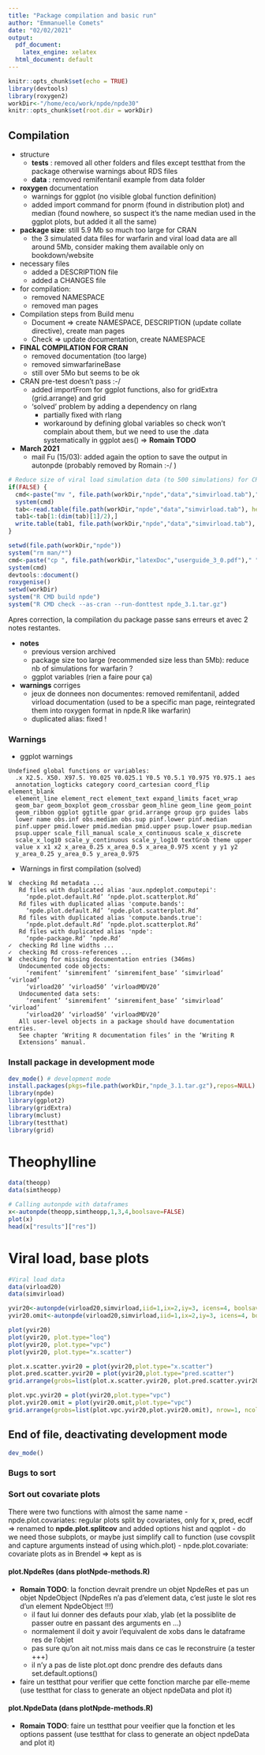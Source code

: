 ```yaml
---
title: "Package compilation and basic run"
author: "Emmanuelle Comets"
date: "02/02/2021"
output:
  pdf_document:
    latex_engine: xelatex
  html_document: default
---
```


```r
knitr::opts_chunk$set(echo = TRUE)
library(devtools)
library(roxygen2)
workDir<-"/home/eco/work/npde/npde30"
knitr::opts_chunk$set(root.dir = workDir)
```

## Compilation

- structure
  - **tests** : removed all other folders and files except testthat from the package otherwise warnings about RDS files
  - **data** : removed remifentanil example from data folder
- **roxygen** documentation
  - warnings for ggplot (no visible global function definition)
  - added import command for pnorm (found in distribution plot) and median (found nowhere, so suspect it's the name median used in the ggplot plots, but added it all the same)
- **package size**: still 5.9 Mb so much too large for CRAN 
  - the 3 simulated data files for warfarin and viral load data are all around 5Mb, consider making them available only on bookdown/website
- necessary files
  - added a DESCRIPTION file
  - added a CHANGES file
- for compilation: 
  - removed NAMESPACE
  - removed man pages
- Compilation steps from Build menu
  - Document => create NAMESPACE, DESCRIPTION (update collate directive), create man pages
  - Check => update documentation, create NAMESPACE
- **FINAL COMPILATION FOR CRAN**
  - removed documentation (too large)
  - removed simwarfarineBase 
  - still over 5Mo but seems to be ok
- CRAN pre-test doesn't pass :-/
  - added importFrom for ggplot functions, also for gridExtra (grid.arrange) and grid
  - 'solved' problem by adding a dependency on rlang
    - partially fixed with rlang
    - workaround by defining global variables so check won't complain about them, but we need to use the .data systematically in ggplot aes() => **Romain TODO**
- **March 2021**
  - mail Fu (15/03): added again the option to save the output in autonpde (probably removed by Romain :-/ )

```r
# Reduce size of viral load simulation data (to 500 simulations) for CRAN
if(FALSE) {
  cmd<-paste("mv ", file.path(workDir,"npde","data","simvirload.tab")," ", file.path(workDir,"keep","data","/"),sep="")
  system(cmd)
  tab<-read.table(file.path(workDir,"npde","data","simvirload.tab"), header=TRUE)
  tab1<-tab[1:(dim(tab)[1]/2),]
  write.table(tab1, file.path(workDir,"npde","data","simvirload.tab"), quote=FALSE, row.names=FALSE, col.names=TRUE)
}

setwd(file.path(workDir,"npde"))
system("rm man/*")
cmd<-paste("cp ", file.path(workDir,"latexDoc","userguide_3_0.pdf")," ", file.path(workDir,"userguide_npde_3.0.pdf"),sep="")
system(cmd)
devtools::document()
roxygenise()
setwd(workDir)
system("R CMD build npde")
system("R CMD check --as-cran --run-donttest npde_3.1.tar.gz")
```

Apres correction, la compilation du package passe sans erreurs et avec 2 notes restantes.

- **notes**
  - previous version archived
  - package size too large (recommended size less than 5Mb): reduce nb of simulations for warfarin ?
  - ggplot variables (rien a faire pour ça)
- **warnings** corriges
  - jeux de donnees non documentes: removed remifentanil, added virload documentation (used to be a specific man page, reintegrated them into roxygen format in npde.R like warfarin)
  - duplicated alias: fixed !

### Warnings

- ggplot warnings

````
Undefined global functions or variables:
  .x X2.5. X50. X97.5. Y0.025 Y0.025.1 Y0.5 Y0.5.1 Y0.975 Y0.975.1 aes
  annotation_logticks category coord_cartesian coord_flip element_blank
  element_line element_rect element_text expand_limits facet_wrap
  geom_bar geom_boxplot geom_crossbar geom_hline geom_line geom_point
  geom_ribbon ggplot ggtitle gpar grid.arrange group grp guides labs
  lower name obs.inf obs.median obs.sup pinf.lower pinf.median
  pinf.upper pmid.lower pmid.median pmid.upper psup.lower psup.median
  psup.upper scale_fill_manual scale_x_continuous scale_x_discrete
  scale_x_log10 scale_y_continuous scale_y_log10 textGrob theme upper
  value x x1 x2 x_area_0.25 x_area_0.5 x_area_0.975 xcent y y1 y2
  y_area_0.25 y_area_0.5 y_area_0.975
````
- Warnings in first compilation (solved)

````
W  checking Rd metadata ...
   Rd files with duplicated alias 'aux.npdeplot.computepi':
     ‘npde.plot.default.Rd’ ‘npde.plot.scatterplot.Rd’
   Rd files with duplicated alias 'compute.bands':
     ‘npde.plot.default.Rd’ ‘npde.plot.scatterplot.Rd’
   Rd files with duplicated alias 'compute.bands.true':
     ‘npde.plot.default.Rd’ ‘npde.plot.scatterplot.Rd’
   Rd files with duplicated alias 'npde':
     ‘npde-package.Rd’ ‘npde.Rd’
✓  checking Rd line widths ...
✓  checking Rd cross-references ...
W  checking for missing documentation entries (346ms)
   Undocumented code objects:
     ‘remifent’ ‘simremifent’ ‘simremifent_base’ ‘simvirload’ ‘virload’
     ‘virload20’ ‘virload50’ ‘virloadMDV20’
   Undocumented data sets:
     ‘remifent’ ‘simremifent’ ‘simremifent_base’ ‘simvirload’ ‘virload’
     ‘virload20’ ‘virload50’ ‘virloadMDV20’
   All user-level objects in a package should have documentation entries.
   See chapter ‘Writing R documentation files’ in the ‘Writing R
   Extensions’ manual.
````

### Install package in development mode
  
```r
dev_mode() # development mode
install.packages(pkgs=file.path(workDir,"npde_3.1.tar.gz"),repos=NULL)
library(npde)
library(ggplot2)
library(gridExtra)
library(mclust)
library(testthat)
library(grid)
```

# Theophylline

```r
data(theopp)
data(simtheopp)

# Calling autonpde with dataframes
x<-autonpde(theopp,simtheopp,1,3,4,boolsave=FALSE)
plot(x)
head(x["results"]["res"])
```


# Viral load, base plots


```r
#Viral load data
data(virload20)
data(simvirload)

yvir20<-autonpde(virload20,simvirload,iid=1,ix=2,iy=3, icens=4, boolsave=FALSE)
yvir20.omit<-autonpde(virload20,simvirload,iid=1,ix=2,iy=3, icens=4, boolsave=FALSE, cens.method="omit")

plot(yvir20)
plot(yvir20, plot.type="loq")
plot(yvir20, plot.type="vpc")
plot(yvir20, plot.type="x.scatter")
```


```r
plot.x.scatter.yvir20 = plot(yvir20,plot.type="x.scatter")
plot.pred.scatter.yvir20 = plot(yvir20,plot.type="pred.scatter")
grid.arrange(grobs=list(plot.x.scatter.yvir20, plot.pred.scatter.yvir20), nrow=1, ncol=2)

plot.vpc.yvir20 = plot(yvir20,plot.type="vpc")
plot.yvir20.omit = plot(yvir20.omit,plot.type="vpc")
grid.arrange(grobs=list(plot.vpc.yvir20,plot.yvir20.omit), nrow=1, ncol=2)

```


## End of file, deactivating development mode

```r
dev_mode()
```

### Bugs to sort

### Sort out covariate plots

There were two functions with almost the same name
- npde.plot.covariates: regular plots split by covariates, only for x, pred, ecdf => renamed to **npde.plot.splitcov** and added options hist and qqplot
  - do we need those subplots, or maybe just simplify call to function (use covsplit and capture arguments instead of using which.plot)
- npde.plot.covariate: covariate plots as in Brendel => kept as is

#### plot.NpdeRes (dans plotNpde-methods.R)

- **Romain TODO**: la fonction devrait prendre un objet NpdeRes et pas un objet NpdeObject (NpdeRes n'a pas d'element data, c'est juste le slot res d'un element NpdeObject !!!)
  - il faut lui donner des defauts pour xlab, ylab (et la possiblite de passer outre en passant des arguments en ...)
  - normalement il doit y avoir l'equivalent de xobs dans le dataframe res de l'objet
  - pas sure qu'on ait not.miss mais dans ce cas le reconstruire (a tester +++)
  - il n'y a pas de liste plot.opt donc prendre des defauts dans set.default.options()
- faire un testthat pour verifier que cette fonction marche par elle-meme  (use testthat for class to generate an object npdeData and plot it)

#### plot.NpdeData (dans plotNpde-methods.R)

- **Romain TODO**: faire un testthat pour veeifier que la fonction et les options passent (use testthat for class to generate an object npdeData and plot it)

